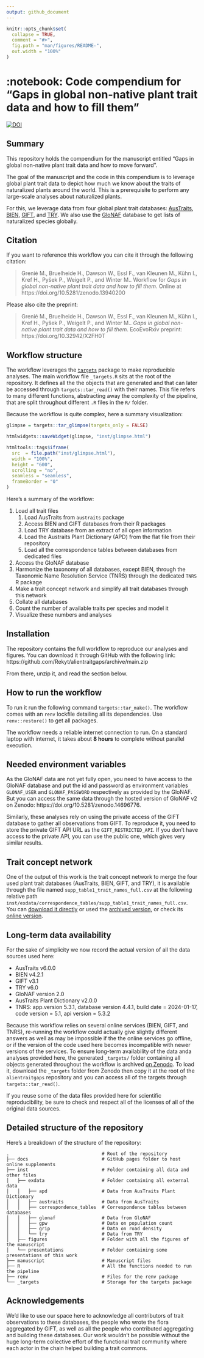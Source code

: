 ```yaml
---
output: github_document
---
```


<!-- README.md is generated from README.Rmd. Please edit that file -->

```r
knitr::opts_chunk$set(
  collapse = TRUE,
  comment = "#>",
  fig.path = "man/figures/README-",
  out.width = "100%"
)
```

# :notebook: Code compendium for "Gaps in global non-native plant trait data and how to fill them"

<!-- badges: start -->
[![DOI](https://zenodo.org/badge/DOI/10.5281/zenodo.13940200.svg)](https://doi.org/10.5281/zenodo.13940200)
<!-- badges: end -->

## Summary

This repository holds the compendium for the manuscript entitled "Gaps in global non-native plant trait data and how to move forward".

The goal of the manuscript and the code in this compendium is to leverage global plant trait data to depict how much we know about the traits of naturalized plants around the world. This is a prerequisite to perform any large-scale analyses about naturalized plants.

For this, we leverage data from four global plant trait databases: [AusTraits](https://austraits.org/), [BIEN](https://bien.nceas.ucsb.edu/bien/), [GIFT](https://gift.uni-goettingen.de/home), and [TRY](https://www.try-db.org/). We also use the [GloNAF](https://glonaf.org) database to get lists of naturalized species globally.

## Citation

If you want to reference this workflow you can cite it through the following citation:

> Grenié M., Bruelheide H., Dawson W., Essl F., van Kleunen M., Kühn I., Kref H., Pyšek P., Weigelt P., and Winter M.. Workflow for *Gaps in global non-native plant trait data and how to fill them*. Online at https://doi.org/10.5281/zenodo.13940200

Please also cite the preprint:

> Grenié M., Bruelheide H., Dawson W., Essl F., van Kleunen M., Kühn I., Kref H., Pyšek P., Weigelt P., and Winter M.. *Gaps in global non-native plant trait data and how to fill them*. EcoEvoRxiv preprint: https://doi.org/10.32942/X2FH0T



## Workflow structure

The workflow leverages the [`targets`](https://docs.ropensci.org/targets/) package to make reproducible analyses. The main workflow file `_targets.R` sits at the root of the repository. It defines all the the objects that are generated and that can later be accessed through `targets::tar_read()` with their names. This file refers to many different functions, abstracting away the complexity of the pipeline, that are split throughout different `.R` files in the `R/` folder.

Because the workflow is quite complex, here a summary visualization:

```r
glimpse = targets::tar_glimpse(targets_only = FALSE)

htmlwidgets::saveWidget(glimpse, "inst/glimpse.html")

htmltools::tags$iframe(
  src  = file.path("inst/glimpse.html"),
  width = "100%",
  height = "600",
  scrolling = "no",
  seamless = "seamless",
  frameBorder = "0"
)
```

Here's a summary of the workflow:

1. Load all trait files
    1. Load AusTraits from `austraits` package
    2. Access BIEN and GIFT databases from their R packages
    3. Load TRY database from an extract of all open information
    4. Load the Austraits Plant Dictionary (APD) from the flat file from their repository
    5. Load all the correspondence tables between databases from dedicated files
2. Access the GloNAF database
3. Harmonize the taxonomy of all databases, except BIEN, through the Taxonomic Name Resolution Service (TNRS) through the dedicated `TNRS` R package
4. Make a trait concept network and simplify all trait databases through this network
5. Collate all databases
6. Count the number of available traits per species and model it
7. Visualize these numbers and analyses

## Installation

The repository contains the full workflow to reproduce our analyses and figures.
You can download it through GitHub with the following link: https://github.com/Rekyt/alientraitgaps/archive/main.zip

From there, unzip it, and read the section below.

## How to run the workflow

To run it run the following command `targets::tar_make()`.
The workflow comes with an `renv` lockfile detailing all its dependencies. Use `renv::restore()` to get all packages.

The workflow needs a reliable internet connection to run.
On a standard laptop with internet, it takes about **8 hours** to complete without parallel execution.

## Needed environment variables

As the GloNAF data are not yet fully open, you need to have access to the GloNAF database and put the id and password as environment variables `GLONAF_USER` and `GLONAF_PASSWORD` respectively as provided by the GloNAF. But you can access the same data through the hosted version of GloNAF v2 on Zenodo: https://doi.org/10.5281/zenodo.14696776.

Similarly, these analyses rely on using the private access of the GIFT database to gather all observations from GIFT. To reproduce it, you need to store the private GIFT API URL as the `GIFT_RESTRICTED_API`. If you don't have access to the private API, you can use the public one, which gives very similar results.


## Trait concept network

One of the output of this work is the trait concept network to merge the four used plant trait databases (AusTraits, BIEN, GIFT, and TRY), it is available through the file named `supp_table1_trait_names_full.csv` at the following relative path `inst/exdata/correspondence_tables/supp_table1_trait_names_full.csv`. You can [download it directly](https://github.com/Rekyt/alientraitgaps/raw/refs/heads/main/inst/exdata/correspondence_tables/supp_table1_trait_names_full.csv) or used the [archived version](https://doi.org/10.5281/zenodo.13940200), or check its [online version](https://rekyt.github.io/alientraitgaps/#trait-concept-network).


## Long-term data availability

For the sake of simplicity we now record the actual version of all the data sources used here:

- AusTraits v6.0.0
- BIEN v4.2.1 
- GIFT v3.1
- TRY v6.0
- GloNAF version 2.0
- AusTraits Plant Dictionary v2.0.0
- TNRS: app.version 5.3.1, database version 4.4.1, build date = 2024-01-17, code version = 5.1, api version = 5.3.2

Because this workflow relies on several online services (BIEN, GIFT, and TNRS), re-running the workflow could actually give slightly different answers as well as may be impossible if the the online services go offline, or if the version of the code used here becomes incompatible with newer versions of the services. To ensure long-term availability of the data anda analyses provided here, the generated `_targets/` folder containing all objects generated throughout the workflow is archived [on Zenodo](https://doi.org/10.5281/zenodo.13940200). To load it, download the `_targets` folder from Zenodo then copy it at the root of the `alientraitgaps` repository and you can access all of the targets through `targets::tar_read()`.

If you reuse some of the data files provided here for scientific reproducibility, be sure to check and respect all of the licenses of all of the original data sources.


## Detailed structure of the repository

Here's a breakdown of the structure of the repository:

```
.                                  # Root of the repository
├── docs                           # GitHub pages folder to host online supplements
├── inst                           # Folder containing all data and other files
│   ├── exdata                     # Folder containing all external data
│   │   ├── apd                    # Data from AusTraits Plant Dictionary
│   │   ├── austraits              # Data from AusTraits
│   │   ├── correspondence_tables  # Correspondence tables between databases
│   │   ├── glonaf                 # Data from GloNAF
│   │   ├── gpw                    # Data on population count
│   │   ├── grip                   # Data on road density
│   │   └── try                    # Data from TRY
│   ├── figures                    # Folder with all the figures of the manuscript
│   └── presentations              # Folder containing some presentations of this work
├── manuscript                     # Manuscript files
├── R                              # All the functions needed to run the pipeline
├── renv                           # Files for the renv package
└── _targets                       # Storage for the targets package
```


## Acknowledgements

We'd like to use our space here to acknowledge all contributors of trait observations to these databases, the people who wrote the flora aggregated by GIFT, as well as all the people who contributed aggregating and building these databases. Our work wouldn't be possible without the huge long-term collective effort of the functional trait community where each actor in the chain helped building a trait commons.
